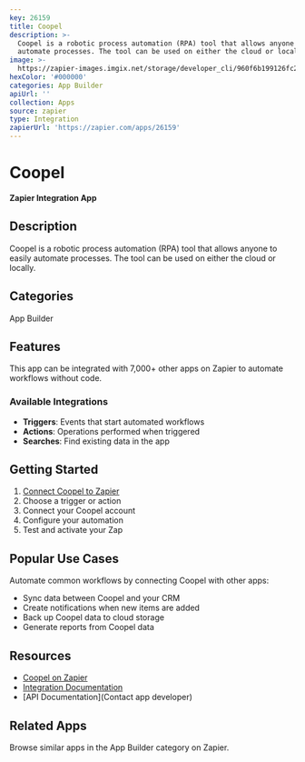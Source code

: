 ```yaml
---
key: 26159
title: Coopel
description: >-
  Coopel is a robotic process automation (RPA) tool that allows anyone to easily
  automate processes. The tool can be used on either the cloud or locally.
image: >-
  https://zapier-images.imgix.net/storage/developer_cli/960f6b199126fc2fe78a3429b7bbdc55_2.png?auto=format%2Ccompress&ixlib=python-3.0.0&q=50
hexColor: '#000000'
categories: App Builder
apiUrl: ''
collection: Apps
source: zapier
type: Integration
zapierUrl: 'https://zapier.com/apps/26159'
---
```

# Coopel

**Zapier Integration App**

## Description

Coopel is a robotic process automation (RPA) tool that allows anyone to easily automate processes. The tool can be used on either the cloud or locally.

## Categories

App Builder

## Features

This app can be integrated with 7,000+ other apps on Zapier to automate workflows without code.

### Available Integrations

- **Triggers**: Events that start automated workflows
- **Actions**: Operations performed when triggered
- **Searches**: Find existing data in the app

## Getting Started

1. [Connect Coopel to Zapier](https://zapier.com/apps/26159)
2. Choose a trigger or action
3. Connect your Coopel account
4. Configure your automation
5. Test and activate your Zap

## Popular Use Cases

Automate common workflows by connecting Coopel with other apps:

- Sync data between Coopel and your CRM
- Create notifications when new items are added
- Back up Coopel data to cloud storage
- Generate reports from Coopel data

## Resources

- [Coopel on Zapier](https://zapier.com/apps/26159)
- [Integration Documentation](https://zapier.com/apps/26159/integrations)
- [API Documentation](Contact app developer)

## Related Apps

Browse similar apps in the App Builder category on Zapier.
